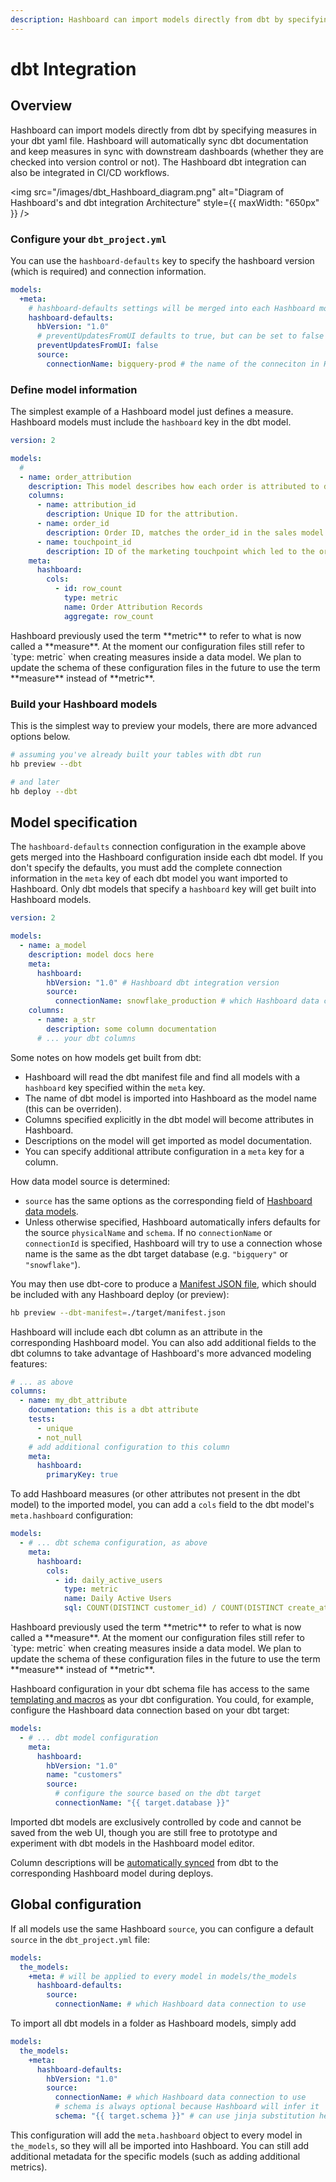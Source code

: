 ```yaml
---
description: Hashboard can import models directly from dbt by specifying measures in your dbt yaml file.
---
```



# dbt Integration

## Overview

Hashboard can import models directly from dbt by specifying measures in your dbt yaml file. Hashboard will automatically sync dbt documentation and keep measures in sync with downstream dashboards (whether they are checked into version control or not). The Hashboard dbt integration can also be integrated in CI/CD workflows.

<img
  src="/images/dbt_Hashboard_diagram.png"
  alt="Diagram of Hashboard's and dbt integration Architecture"
  style={{ maxWidth: "650px" }}
/>

<Steps>

### Configure your `dbt_project.yml`

You can use the `hashboard-defaults` key to specify the hashboard version (which is required) and connection information.

```yaml filename="dbt_project.yml" copy
models:
  +meta:
    # hashboard-defaults settings will be merged into each Hashboard model
    hashboard-defaults:
      hbVersion: "1.0"
      # preventUpdatesFromUI defaults to true, but can be set to false
      preventUpdatesFromUI: false
      source:
        connectionName: bigquery-prod # the name of the conneciton in Hashboard
```

### Define model information

The simplest example of a Hashboard model just defines a measure.  Hashboard models must include the `hashboard` key in the dbt model.

```yaml filename="models/schema.yml" copy
version: 2

models:
  #
  - name: order_attribution
    description: This model describes how each order is attributed to different marketing touchpoints.
    columns:
      - name: attribution_id
        description: Unique ID for the attribution.
      - name: order_id
        description: Order ID, matches the order_id in the sales model.
      - name: touchpoint_id
        description: ID of the marketing touchpoint which led to the order.
    meta:
      hashboard:
        cols:
          - id: row_count
            type: metric
            name: Order Attribution Records
            aggregate: row_count
```

<Callout type="warning">
  Hashboard previously used the term **metric** to refer to what is now called a
  **measure**. At the moment our configuration files still refer to `type:
  metric` when creating measures inside a data model. We plan to update the
  schema of these configuration files in the future to use the term **measure**
  instead of **metric**.
</Callout>

### Build your Hashboard models

This is the simplest way to preview your models, there are more advanced options below.

```bash copy
# assuming you've already built your tables with dbt run
hb preview --dbt

# and later
hb deploy --dbt
```

</Steps>

## Model specification

The `hashboard-defaults` connection configuration in the example above gets merged into the Hashboard configuration inside each dbt model.  If you don't specify the defaults, you must add the complete connection information in the `meta` key of each dbt model you want imported to Hashboard.  Only dbt models that specify a `hashboard` key will get built into Hashboard models.  

```yaml filename="schema.yml" copy
version: 2

models:
  - name: a_model
    description: model docs here
    meta:
      hashboard:
        hbVersion: "1.0" # Hashboard dbt integration version
        source:
          connectionName: snowflake_production # which Hashboard data connection to use, can also be specified globally if you use hashboard-defaults
    columns:
      - name: a_str
        description: some column documentation
      # ... your dbt columns
```

Some notes on how models get built from dbt:
- Hashboard will read the dbt manifest file and find all models with a `hashboard` key specified within the `meta` key.
- The name of dbt model is imported into Hashboard as the model name (this can be overriden).
- Columns specified explicitly in the dbt model will become attributes in Hashboard.
- Descriptions on the model will get imported as model documentation.
- You can specify additional attribute configuration in a `meta` key for a column.

How data model source is determined:

- `source` has the same options as the corresponding field of [Hashboard data models](./config-schema/data-models.mdx).
- Unless otherwise specified, Hashboard automatically infers defaults for the source `physicalName` and `schema`. If no `connectionName` or `connectionId` is specified, Hashboard will try to use a connection whose name is the same as the dbt target database (e.g. `"bigquery"` or `"snowflake"`).

You may then use dbt-core to produce a [Manifest JSON file](https://docs.getdbt.com/reference/artifacts/manifest-json), which should be included with any Hashboard deploy (or preview):

```bash copy
hb preview --dbt-manifest=./target/manifest.json
```

Hashboard will include each dbt column as an attribute in the corresponding Hashboard model. You can also add additional fields to the dbt columns to take advantage of Hashboard's more advanced modeling features:

```yaml
# ... as above
columns:
  - name: my_dbt_attribute
    documentation: this is a dbt attribute
    tests:
      - unique
      - not_null
    # add additional configuration to this column
    meta:
      hashboard:
        primaryKey: true
```

To add Hashboard measures (or other attributes not present in the dbt model) to the imported model, you can add a `cols` field to the dbt model's `meta.hashboard` configuration:

```yaml
models:
  - # ... dbt schema configuration, as above
    meta:
      hashboard:
        cols:
          - id: daily_active_users
            type: metric
            name: Daily Active Users
            sql: COUNT(DISTINCT customer_id) / COUNT(DISTINCT create_at)
```

<Callout type="warning">
  Hashboard previously used the term **metric** to refer to what is now called a
  **measure**. At the moment our configuration files still refer to `type:
  metric` when creating measures inside a data model. We plan to update the
  schema of these configuration files in the future to use the term **measure**
  instead of **metric**.
</Callout>

Hashboard configuration in your dbt schema file has access to the same [templating and macros](https://docs.getdbt.com/docs/build/jinja-macros) as your dbt configuration. You could, for example, configure the Hashboard data connection based on your dbt target:

```yaml
models:
  - # ... dbt model configuration
    meta:
      hashboard:
        hbVersion: "1.0"
        name: "customers"
        source:
          # configure the source based on the dbt target
          connectionName: "{{ target.database }}"
```

Imported dbt models are exclusively controlled by code and cannot be saved from the web UI, though you are still free to prototype and experiment with dbt models in the Hashboard model editor.

Column descriptions will be [automatically synced](../data-modeling/description-syncing.mdx) from dbt to the corresponding Hashboard model during deploys.

## Global configuration

If all models use the same Hashboard `source`, you can configure a default `source` in the `dbt_project.yml` file:

```yaml filename="dbt_project.yml"
models:
  the_models:
    +meta: # will be applied to every model in models/the_models
      hashboard-defaults:
        source:
          connectionName: # which Hashboard data connection to use
```

To import all dbt models in a folder as Hashboard models, simply add

```yaml filename="dbt_project.yml"
models:
  the_models:
    +meta:
      hashboard-defaults:
        hbVersion: "1.0"
        source:
          connectionName: # which Hashboard data connection to use
          # schema is always optional because Hashboard will infer it
          schema: "{{ target.schema }}" # can use jinja substitution here
```

This configuration will add the `meta.hashboard` object to every model in `the_models`, so they will all be imported into Hashboard. You can still add additional metadata for the specific models (such as adding additional metrics).
